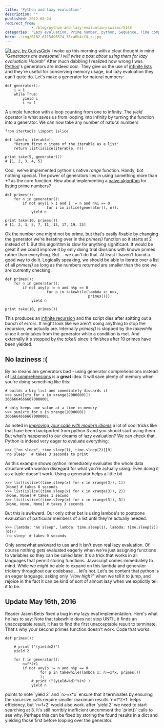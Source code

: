 ```yaml
---
title: 'Python and lazy evaluation'
description: ""
published: 2012-08-24
redirect_from: 
            - /blog/python-and-lazy-evaluation/swizec/5148
categories: "Lazy evaluation, Prime number, python, Sequence, Time complexity, Uncategorized"
hero: ./img/6182-6115496574_35ca6b4cf8_z.jpg
---
```

[![Lazy, by CurlysGirly](./img/6182-6115496574_35ca6b4cf8_z.jpg "Lazy, by CurlysGirly")](http://www.flickr.com/photos/tarasantilli/6115496574/) I woke up this morning with a clear thought in mind _"Generators are awesome! I will write a post about using them for lazy evaluation! Hoorah"_ After much dabbling I realized how wrong I was. [Python](http://www.python.org/ "Python (programming language)")'s generators are indeed cool. They give us the use of [infinite lists](http://en.wikipedia.org/wiki/Lazy_evaluation "Lazy evaluation") and they're useful for conserving memory usage, but lazy evaluation they can't quite do. Let's make a generator for natural numbers:

```
def generator():
    i = 1
    while True:
        yield i
        i += 1
```

A simple function with a loop counting from one to infinity. The _yield_ operator is what saves us from looping into infinity by turning the function into a generator. We can now take any number of natural numbers:

```
from itertools \import islice

def take(n, iterable):
    "Return first n items of the iterable as a list"
    return list(islice(iterable, n))

print take(5, generator())
# [1, 2, 3, 4, 5]
```

Cool, we've implemented python's native _range_ function. Handy, bot nothing special. The power of generators lies in using something more than _+1_ as the core function. How about implementing a [naive algorithm](http://en.wikipedia.org/wiki/Algorithm "Algorithm") for listing prime numbers?

```
def primes():
    for n in generator():
        if not any(i > 1 and i != n and n%i == 0
                   for i in islice(generator(), n)):
            yield n

print take(10, primes())
# [1, 2, 3, 5, 7, 11, 13, 17, 19, 23]
```

Ok the number one might not be prime, but that's easily fixable by changing the generator we're iterating over in the _primes()_ function so it starts at 2 instead of 1. But this algorithm is slow for anything significant. It would be great if we could improve it by only doing trial divisions with known primes rather than everything. But ... we can't do that. At least I haven't found a good way to do it. Logically speaking, we should be able to iterate over a list of all _primes()_ as long as the numbers returned are smaller than the one we are currently checking:

```
def primes():
    for n in generator():
        if not any(p != n and n%p == 0
                   for p in takewhile(lambda x: n>x,
                                      primes())):
            yield n

print take(10, primes())
```

This produces an [infinite recursion](http://en.wikipedia.org/wiki/Infinite_loop "Infinite loop") and the script dies after spitting out a bunch of errors. It might look like we aren't doing anything to stop the recursion, we actually are. Internally _primes()_ is stopped by the _takewhile_ since it only takes from the generator while a condition is met. And externally it's stopped by the _take()_ since it finishes after 10 primes have been yielded.

## No laziness :(

By no means are generators bad - using generator comprehensions instead of [list comprehensions](http://en.wikipedia.org/wiki/List_comprehension "List comprehension") is a **great** idea. It will save plenty of memory when you're doing something like this:

```
# builds a big list and immediately discards it
>>> sum([x*x for x in xrange(2000000)])
2666664666667000000L

# only keeps one value at a time in memory
>>> sum(x*x for x in xrange(2000000))
2666664666667000000L
```

As noted in _[Improving your code with modern idioms](http://python3porting.com/improving.html)_ a lot of cool tricks like that have been backported from python 3 and you should start using them. But what's happened to our dreams of lazy evaluation? We can check that Python is indeed very eager to evaluate everything:

```
>>> ["no sleep", time.sleep(1), time.sleep(2)][0]
'no sleep'  # takes 3 seconds to print
```

As this example shows python immediately evaluates the whole data structure with wanton disregard for what you're actually using. Even doing it as a tuple doesn't work. Using a generator helps a little bit

```
>>> list(islice((time.sleep(x) for x in xrange(3)), 1))
[None] # takes 0 seconds
>>> list(islice((time.sleep(x) for x in xrange(3)), 2))
[None, None] # takes 1 second
>>> list(islice((time.sleep(x) for x in xrange(3)), 3))
[None, None, None] # takes 3 seconds
```

But this is awkward. Our only other bet is using lambda's to postpone evaluation of particular members of a list until they're actually needed:

```
>>> [lambda: "no sleep", lambda: time.sleep(1), lambda: time.sleep(2)][0]()
'no sleep' # takes 0 seconds
```

Only somewhat awkward to use and it isn't even real lazy evaluation. Of course nothing gets evaluated eagerly when we're just assigning functions to variables so they can be called later. It's a trick that works in all languages that permit storing functions. Javascript comes immediately to mind. While we _might_ be able to expand on this lambda and generator trickery throughout our codebase ... let's not. Let's be content that python is an eager language, asking only _"How high?"_ when we tell it to jump, and rejoice in the fact it can be kind of sort of almost lazy when we explicitly tell it to be.

## Update May 16th, 2016

Reader Jasen Betts fixed a bug in my lazy eval implementation. Here's what he has to say: Note that takewhile does not stop UNTIL it finds an unacceptable result, it has to find the first unacceptable result to terminate. That's why your second primes function doesn't work. Code that works:

```
def primes():

    # print ("(yield=2)")
    yield 2

    for f in generator():
        n=f*2+1
        if not any(p != n and n%p == 0
                for p in takewhile(lambda x: n>=x*x, primes())
                );
            # print ("(yield=%d)"%(n) )
            yield n
```

points to note \`yield 2\` and \`n>=x\*x\` ensure that it terminates by ensuring the racursive calls require smaller maximum results \`n=f\*2+1\` helps efficiency, but \`n=f+2\` would also work. after \`yield 2\` we need to start searching at 3. It's still horribly inefficient uncomment the \`print()\` calls to see why. Perhaps this can be fixed by storing the found results in a dict and yielding those first before looping over the generator.